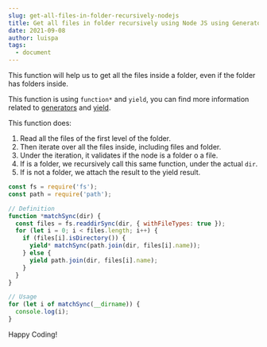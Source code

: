 ```yaml
---
slug: get-all-files-in-folder-recursively-nodejs
title: Get all files in folder recursively using Node JS using Generators
date: 2021-09-08
author: luispa
tags:
  - document
---
```

This function will help us to get all the files inside a folder, even if the folder has folders inside.

This function is using `function*` and `yield`,  you can find more information related to [generators](https://developer.mozilla.org/en-US/docs/Web/JavaScript/Reference/Statements/function*) and [yield](https://developer.mozilla.org/en-US/docs/Web/JavaScript/Reference/Operators/yield).

This function does:
1. Read all the files of the first level of the folder.
2. Then iterate over all the files inside, including files and folder.
3. Under the iteration, it validates if the node is a folder o a file.
4. If is a folder, we recursively call this same function, under the actual `dir`.
5. If is not a folder, we attach the result to the yield result.

```javascript
const fs = require('fs');
const path = require('path');

// Definition
function *matchSync(dir) {
  const files = fs.readdirSync(dir, { withFileTypes: true });
  for (let i = 0; i < files.length; i++) {
    if (files[i].isDirectory()) {
      yield* matchSync(path.join(dir, files[i].name));
    } else {
      yield path.join(dir, files[i].name);
    }
  }
}

// Usage
for (let i of matchSync(__dirname)) {
  console.log(i);
}
```

Happy Coding!
